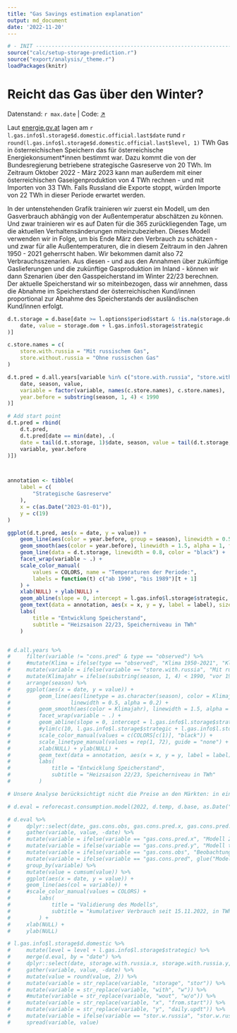 ```yaml
---
title: "Gas Savings estimation explanation"
output: md_document
date: '2022-11-20'
---
```


```r
# - INIT -----------------------------------------------------------------------
source("calc/setup-storage-prediction.r")
source("export/analysis/_theme.r")
loadPackages(knitr)
```


# Reicht das Gas über den Winter?
<p class="meta">
    Datenstand: `r max.date` | 
    Code: <a href="https://github.com/energy-monitor/explore/blob/main/analysis/gas-storage.rmd" target="_blank">↗</a>
</p>

Laut [energie.gv.at](https://energie.gv.at) lagen am `r l.gas.info$l.storage$d.domestic.official.last$date` rund `r round(l.gas.info$l.storage$d.domestic.official.last$level, 1)` TWh Gas in österreichischen Speichern das für österreichische Energiekonsument*innen bestimmt war. Dazu kommt die von der Bundesregierung betriebene strategische Gasreserve von 20 TWh. Im Zeitraum Oktober 2022 - März 2023 kann man außerdem mit einer österreichischen Gaseigenproduktion von 4 TWh rechnen - und mit Importen von 33 TWh. Falls Russland die Exporte stoppt, würden Importe von 22 TWh in dieser Periode erwartet werden. 

In der untenstehenden Grafik trainieren wir zuerst ein Modell, um den Gasverbrauch abhängig von der Außentemperatur abschätzen zu können. Und zwar trainieren wir es auf Daten für die 365 zurückliegenden Tage, um die aktuellen Verhaltensänderungen miteinzubeziehen. Dieses Modell verwenden wir in Folge, um bis Ende März den Verbrauch zu schätzen - und zwar für alle Außentemperaturen, die in diesem Zeitraum in den Jahren 1950 - 2021 geherrscht haben. Wir bekommen damit also 72 Verbrauchsszenarien. Aus diesen - und aus den Annahmen über zukünftige Gaslieferungen und die zukünftige Gasproduktion im Inland - können wir dann Szenarien über den Gasspeicherstand im Winter 22/23 berechnen. Der aktuelle Speicherstand wir so miteinbezogen, dass wir annehmen, dass die Abnahme im Speicherstand der österreichischen Kund/innen proportional zur Abnahme des Speicherstands der ausländischen Kund/innen erfolgt. 

```r
d.t.storage = d.base[date >= l.options$period$start & !is.na(storage.dom), .(
    date, value = storage.dom + l.gas.info$l.storage$strategic
)]

c.store.names = c(
    store.with.russia = "Mit russischem Gas",
    store.without.russia = "Ohne russischen Gas"
)

d.t.pred = d.all.years[variable %in% c("store.with.russia", "store.without.russia")][type == "observed"][, .(
    date, season, value,
    variable = factor(variable, names(c.store.names), c.store.names),
    year.before = substring(season, 1, 4) < 1990
)]

# Add start point
d.t.pred = rbind(
    d.t.pred,
    d.t.pred[date == min(date), .(
    date = tail(d.t.storage, 1)$date, season, value = tail(d.t.storage, 1)$value,
    variable, year.before
)])



annotation <- tibble(
    label = c(
        "Strategische Gasreserve"
    ),
    x = c(as.Date("2023-01-01")),
    y = c(19)
)

ggplot(d.t.pred, aes(x = date, y = value)) +
    geom_line(aes(color = year.before, group = season), linewidth = 0.5, alpha = 0.3) +
    geom_smooth(aes(color = year.before), linewidth = 1.5, alpha = 1, fill = NA) +
    geom_line(data = d.t.storage, linewidth = 0.8, color = "black") +
    facet_wrap(variable ~ .) +
    scale_color_manual(
        values = COLORS, name = "Temperaturen der Periode:",
        labels = function(t) c("ab 1990", "bis 1989")[t + 1]
    ) +
    xlab(NULL) + ylab(NULL) +
    geom_abline(slope = 0, intercept = l.gas.info$l.storage$strategic, linetype = 2) +
    geom_text(data = annotation, aes(x = x, y = y, label = label), size = 4) +
    labs(
        title = "Entwicklung Speicherstand",
        subtitle = "Heizsaison 22/23, Speicherniveau in TWh"
    )


# d.all.years %>%
#     filter(variable != "cons.pred" & type == "observed") %>%
#     #mutate(Klima = ifelse(type == "observed", "Klima 1950-2021", "Klima 1950-2021\nkorrigiert")) |>
#     mutate(variable = ifelse(variable == "store.with.russia", "Mit russischem Gas", "Ohne russischen Gas")) %>%
#     mutate(Klimajahr = ifelse(substring(season, 1, 4) < 1990, "vor 1990", "nach 1990")) %>%
#     arrange(season) %>%
#     ggplot(aes(x = date, y = value)) +
#         geom_line(aes(linetype = as.character(season), color = Klimajahr),
#                   linewidth = 0.5, alpha = 0.2) +
#         geom_smooth(aes(color = Klimajahr), linewidth = 1.5, alpha = 1, fill = NA) +
#         facet_wrap(variable ~ .) +
#         geom_abline(slope = 0, intercept = l.gas.info$l.storage$strategic, linetype = 2) +
#         #ylim(c(10, l.gas.info$l.storage$strategic + l.gas.info$l.storage$d.domestic.last$level + 2)) +
#         scale_color_manual(values = c(COLORS[c(1)], "black")) +
#         scale_linetype_manual(values = rep(1, 72), guide = "none") +
#         xlab(NULL) + ylab(NULL) +
#         geom_text(data = annotation, aes(x = x, y = y, label = label), size = 4) + 
#         labs(
#             title = "Entwicklung Speicherstand",
#             subtitle = "Heizsaison 22/23, Speicherniveau in TWh"
#         )
```



```r
# Unsere Analyse berücksichtigt nicht die Preise an den Märkten: in einem sehr kalten Winter würden die Preise massiv steigen, und der Verbrauch würde unter unserer Abschätzung liegen. Da wir rollierend die Temperaturabhängigkeit schätzen, fließt der Effekt sich verändernder Preise aber nur langsam ins Modell ein. Würde der Winter sehr warm, würden die Preise fallen, und der Verbrauch steigen, die Einsparungen wären also geringer, als von uns abgeschätzt. In Summe sollte der Preiseffekt also dazu führen, dass der Speicherstand am Ende des Winters innerhalb der von uns ausgewiesenen Spannbreite liegt: wird der Winter sehr kalt, würde mehr gespart werden als von uns vorhergesagt, wird er sehr warm, weniger.

# d.eval = reforecast.consumption.model(2022, d.temp, d.base, as.Date("2022-11-15"), max.date)

# d.eval %>%
#     dplyr::select(date, gas.cons.obs, gas.cons.pred.x, gas.cons.pred.y, gas.cons.pred) %>%
#     gather(variable, value, -date) %>%
#     mutate(variable = ifelse(variable == "gas.cons.pred.x", "Modell 2022-11-15", variable)) %>%
#     mutate(variable = ifelse(variable == "gas.cons.pred.y", "Modell tägliches Update", variable)) %>%
#     mutate(variable = ifelse(variable == "gas.cons.obs", "Beobachtung", variable)) %>%
#     mutate(variable = ifelse(variable == "gas.cons.pred", glue("Modell {max.date}"), variable)) %>%
#     group_by(variable) %>%
#     mutate(value = cumsum(value)) %>%
#     ggplot(aes(x = date, y = value)) +
#     geom_line(aes(col = variable)) +
#     #scale_color_manual(values = COLORS) +
#         labs(
#             title = "Validierung des Modells",
#             subtitle = "kumulativer Verbrauch seit 15.11.2022, in TWh"
#         ) +
#     xlab(NULL) +
#     ylab(NULL)
```
```r
# l.gas.info$l.storage$d.domestic %>%
#     mutate(level = level + l.gas.info$l.storage$strategic) %>%
#     merge(d.eval, by = "date") %>%
#     dplyr::select(date, storage.with.russia.x, storage.with.russia.y, storage.with.russia, level) %>%
#     gather(variable, value, -date) %>%
#     mutate(value = round(value, 2)) %>%
#     mutate(variable = str_replace(variable, "storage", "stor")) %>%
#     mutate(variable = str_replace(variable, "with", "w")) %>%
#     #mutate(variable = str_replace(variable, "wout", "w/o")) %>%
#     mutate(variable = str_replace(variable, "x", "from.start")) %>%
#     mutate(variable = str_replace(variable, "y", "daily.updt")) %>%
#     mutate(variable = ifelse(variable == "stor.w.russia", "stor.w.russia.from.end", variable)) |>
#     spread(variable, value)
```
